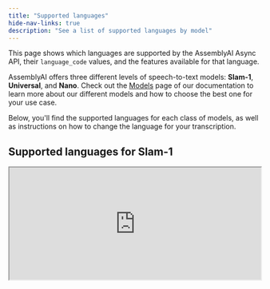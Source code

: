 ```yaml
---
title: "Supported languages"
hide-nav-links: true
description: "See a list of supported languages by model"
---
```


This page shows which languages are supported by the AssemblyAI Async API, their `language_code` values, and the features available for that language.

AssemblyAI offers three different levels of speech-to-text models: **Slam-1**, **Universal**, and **Nano**. Check out the [Models](/docs/getting-started/models) page of our documentation to learn more about our different models and how to choose the best one for your use case.

Below, you'll find the supported languages for each class of models, as well as instructions on how to change the language for your transcription.

## Supported languages for Slam-1

<iframe
  className="airtable-embed"
  src="https://airtable.com/embed/apptQjwE6ZsC2Zfoi/shr0akLmAjn8bE9RP?backgroundColor=green"
  width="100%"
  height="225"
  style={{ background: "transparent", border: "1px solid #ccc" }}
/>
<noscript>
  <BestLanguageTable />
</noscript>

## Supported languages for Universal

<iframe
  className="airtable-embed"
  src="https://airtable.com/embed/appAHNKtjqyFB83AF/shrhQFfUxq1PROjTf?backgroundColor=green"
  width="100%"
  height="533"
  style={{ background: "transparent", border: "1px solid #ccc" }}
/>
<noscript>
  <BestLanguageTable />
</noscript>

## Supported languages for Nano

<iframe
  className="airtable-embed"
  src="https://airtable.com/embed/app8kGSfXolt8eNhM/shrBEK1JyFGDIa55c?backgroundColor=green"
  width="100%"
  height="533"
  style={{ background: "transparent", border: "1px solid #ccc" }}
/>
<noscript>
  <NanoLanguageTable />
</noscript>

## Breakdown of language support

<AccordionGroup>
  
  <Accordion title="High accuracy">
    English, Spanish, French, German, Indonesian, Italian, Japanese, Dutch, Polish, Portuguese, Russian, Turkish, Ukrainian, Catalan
  </Accordion>

<Accordion title="Good accuracy">
  Arabic, Azerbaijani, Bulgarian, Bosnian, Mandarin Chinese, Czech, Danish,
  Greek, Estonian, Finnish, Filipino, Galician, Hindi, Croatian, Hungarian,
  Korean, Macedonian, Malay, Norwegian Bokmål, Romanian, Slovak, Swedish, Thai,
  Urdu, Vietnamese, Cantonese
</Accordion>

<Accordion title="Moderate accuracy">
  Afrikaans, Belarusian, Welsh, Persian (Farsi), Hebrew, Armenian, Icelandic,
  Kazakh, Lithuanian, Latvian, Māori, Marathi, Slovenian, Swahili, Tamil
</Accordion>

<Accordion title="Fair accuracy">
  Amharic, Assamese, Bengali, Gujarati, Hausa, Javanese, Georgian, Khmer,
  Kannada, Luxembourgish, Lingala, Lao, Malayalam, Mongolian, Maltese, Burmese,
  Nepali, Occitan, Punjabi, Pashto, Sindhi, Shona, Somali, Serbian, Telugu,
  Tajik, Uzbek, Yoruba
</Accordion>

</AccordionGroup>

## Specify the language

You can use the optional `language_code` parameter to specify the language of the spoken audio in the files that you submit to the API. If you don't include a `language_code` parameter in your request, it defaults to `en_us`.

To learn more about using the `language_code` parameter, see [Set language manually](/docs/speech-to-text/pre-recorded-audio/set-language-manually).

<Tip>

If you're unsure of the spoken language spoken in your audio file, you can use our [Automatic Language Detection](/docs/speech-to-text/pre-recorded-audio/automatic-language-detection) feature to automatically identify the dominant language in your file.

</Tip>

## Specify the speech model

You can use the optional `speech_model` parameter to specify the class of models. To learn more, see [Select the speech model](/docs/speech-to-text/pre-recorded-audio/select-the-speech-model-with-best-and-nano).
